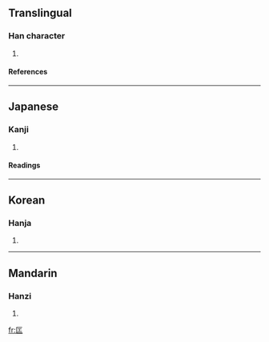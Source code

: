 ==Translingual==
===Han character===
{{Han char|rn=22|rad=匚|as=03|sn=5|four=|canj=尸一 (SM), XX尸一 (XXSM)}}
# {{defn|Han}}
====References====
{{Han ref|kx=0153.170|dkj=02600|dj=0345.060|hdz=10082.020|uh=531E|ud=21278}}
----
==Japanese==
===Kanji===
{{ja-kanji|grade=|rs=匚03}}
# {{defn|Japanese}} 
====Readings====
{{ja-readings|on=[[しょう]] (shō)|kun=[[たくみ]] (takumi)}}
----
==Korean==
===Hanja===
{{ko-hanja|hangeul=장|rv=jang|mr=chang}}
# {{defn|Korean}}
----
==Mandarin==
===Hanzi===
{{cmn-hanzi|pin=[[jiàng]] ([[jiang4]])|wg=chiang<sup>4</sup>}}
# {{defn|Mandarin}}

[[fr:匞]]